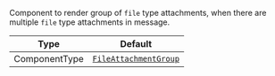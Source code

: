 Component to render group of `file` type attachments, when there are multiple `file` type attachments in message.

| Type          | Default                                                                              |
| ------------- | ------------------------------------------------------------------------------------ |
| ComponentType | [`FileAttachmentGroup`](../../../../ui-components/message/file-attachment-group.mdx) |
